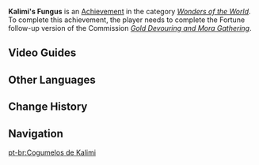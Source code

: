 {{Achievement Infobox
|title        = 
|id           = 84544
|order id     = 4068
|category     = Wonders of the World
|description  = Watch Hatim make a killing on the exchange!
|requirements = Complete the Fortune version of ''[[Gold Devouring and Mora Gathering]]''.
|primogems    = 5
|tracking     = 
|topic        = 
|hidden       = 1
|type         = Commission
}}
'''Kalimi's Fungus''' is an [[Achievement]] in the category ''[[Wonders of the World]]''. To complete this achievement, the player needs to complete the Fortune follow-up version of the Commission ''[[Gold Devouring and Mora Gathering]]''.
<!--
==Gameplay Notes==

==Trivia==
-->

==Video Guides==
{{EVT
|video1   = nZ6ZKTGosKE
|caption1 = Gold Devouring and Mora Gathering - "Kalimi's Fungus" Achievement.
}}

==Other Languages==
{{Other Languages
|en      = Kalimi's Fungus
|zhs     = 卡里米之蕈兽
|zhs_rm  = Kǎlǐmǐ zhī Xùnshòu
|zht     = 卡里米之蕈獸
|zht_rm  = Kǎlǐmǐ zhī Xùnshòu
|zh_tl   = 
|ja      = カリミのキノコン
|ja_rm   = Karimi no Kinokon
|ja_tl   = Kalimi's Fungus
|ko      = 칼리미의 버섯몬
|ko_rm   = Kallimi-ui Beoseotmon
|ko_tl   = Kalimi's Mushroom Monster
|es      = Los Hongos de Kalimi
|es_tl   = Kalimi's Fungi
|fr      = Fongus de Kalimi
|fr_tl   = Kalimi's Fungus
|ru      = Плесенник Калими
|ru_tl   = Kalimi's Fungus
|th      = Fungus ของ Kalimi
|th_rm   = Fungus khong Kalimi
|th_tl   = Kalimi's Fungus
|vi      = Nấm Quỷ Của Kalimi
|vi_tl   = 
|de      = Pilzbestie in Kalimi
|de_tl   = Fungus Beast in Kalimi
|id      = Fungus Kalimi
|id_tl   = Kalimi's Fungus
|pt      = Cogumelos de Kalimi
|pt_tl   = 
|tr      = Kalimi'nin Mantarı
|tr_tl   = 
|it      = I Miconoidi di Kalimi
|it_tl   = 
}}

==Change History==
{{Change History|3.0}}
<!--
==References==
{{Reflist}}
-->
==Navigation==
{{Achievement Navbox}}

[[pt-br:Cogumelos de Kalimi]]